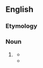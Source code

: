 ==English==

===Etymology===
{{suffix|en|aggrandise|ment}}

===Noun===
{{en-noun|~}}

# {{lb|en|British}} {{alt form|en|aggrandizement}}
#* {{quote-book|en|year=1834|author={{w|Letitia Elizabeth Landon}}|title=Francesca Carrara|volume=1|page=174|text=Evelyn was but one of many. Reckless, loving pleasure and ease; with much of worldly wealth and '''aggrandisement''' to tempt him on the other side of the question; yet was he heart and soul devoted to the Stuarts...}}
#* {{quote-journal|en|March 11 2022|url=https://www.theguardian.com/football/2022/mar/11/chelsea-in-crisis-but-there-is-no-will-to-leave-club-on-their-knees-roman-abramovich|David Hytner|Chelsea are in crisis but there is no will to leave club on their knees|{{w|The Guardian}}
|passage=What is clear is that Chelsea will live a different reality without Abramovich and there is a strong chance that it will not be as exciting. In football terms, he was the ideal owner: no money constraints; an individual motivated purely by '''aggrandisement''', to succeed year after year.}}